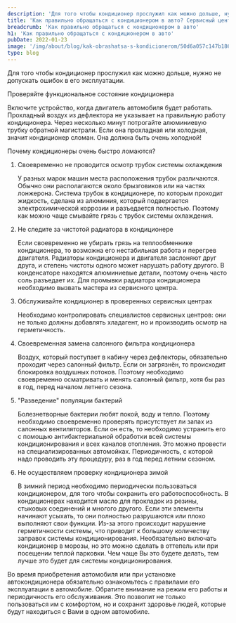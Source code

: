 ```yaml
---
description: 'Для того чтобы кондиционер прослужил как можно дольше, нужно не допускать ошибок в его эксплуатации.'
title: 'Как правильно обращаться с кондиционером в авто? Сервисный центр «АЛЬФА»'
breadcrumb: 'Как правильно обращаться с кондиционером в авто'
h1: 'Как правильно обращаться с кондиционером в авто'
pubDate: 2022-01-23
image: '/img/about/blog/kak-obrashatsa-s-kondicionerom/50d6a057c147b186f4e0966e83657d04.webp'
type: blog
---
```

Для того чтобы кондиционер прослужил как можно дольше, нужно не допускать ошибок в его эксплуатации.

Проверяйте функциональное состояние кондиционера

Включите устройство, когда двигатель автомобиля будет работать. Прохладный воздух из дефлектора не указывает на правильную работу кондиционера. Через несколько минут потрогайте алюминиевую трубку обратной магистрали. Если она прохладная или холодная, значит кондиционер сломан. Она должна быть очень холодной!

Почему кондиционеры очень быстро ломаются?

<ol>
	<li>
	<p>
		 Своевременно не проводится осмотр трубок системы охлаждения
	</p>
	<p>
		 У разных марок машин места расположения трубок различаются. Обычно они располагаются около брызговиков или на частях лонжерона. Система трубок в кондиционере, по которым проходит жидкость, сделана из алюминия, который подвергается электрохимической коррозии и разъедается полностью. Поэтому как можно чаще смывайте грязь с трубок системы охлаждения.
	</p>
 </li>
	<li>
	<p>
		 Не следите за чистотой радиатора в кондиционере
	</p>
	<p>
		 Если своевременно не убирать грязь на теплообменнике кондиционера, то возможна его нестабильная работа и перегрев двигателя. Радиаторы кондиционера и двигателя заслоняют друг друга, и степень чистоты одного может нарушать работу другого. В конденсаторе находятся алюминиевые детали, поэтому очень часто соль разъедает их. Для промывки радиатора кондиционера необходимо вызвать мастера из сервисного центра.
	</p>
 </li>
	<li>
	<p>
		 Обслуживайте кондиционер в проверенных сервисных центрах
	</p>
	<p>
		 Необходимо контролировать специалистов сервисных центров: они не только должны добавлять хладагент, но и производить осмотр на герметичность.
	</p>
 </li>
	<li>
	<p>
		 Своевременная замена салонного фильтра кондиционера
	</p>
	<p>
		 Воздух, который поступает в кабину через дефлекторы, обязательно проходит через салонный фильтр. Если он загрязнён, то происходит блокировка воздушных потоков. Поэтому необходимо своевременно осматривать и менять салонный фильтр, хотя бы раз в год, перед началом летнего сезона.
	</p>
 </li>
	<li>
	<p>
		 "Разведение" популяции бактерий
	</p>
	<p>
		 Болезнетворные бактерии любят покой, воду и тепло. Поэтому необходимо своевременно проверять присутствует ли запах из салонных вентиляторов. Если он есть, то необходимо устранить его с помощью антибактериальной обработки всей системы кондиционирования и всех каналов отопления. Это можно провести на специализированных автомойках. Периодичность, с которой надо проводить эту процедуру, раз в год перед летним сезоном.
	</p>
 </li>
	<li>
	<p>
		 Не осуществляем проверку кондиционера зимой
	</p>
	<p>
		 В зимний период необходимо периодически пользоваться кондиционером, для того чтобы сохранить его работоспособность. В кондиционерах находится масло для прокладок из резины, стыковых соединений и многого другого. Если эти элементы начинают усыхать, то они полностью разрушаются или плохо выполняют свои функции. Из-за этого происходит нарушение герметичности системы, что приводит к большому количеству заправок системы кондиционирования. Необязательно включать кондиционер в морозы, но это можно сделать в оттепель или при посещении теплой парковки. Чем чаще Вы это будете делать, тем лучше это будет для системы кондиционирования.
	</p>
 </li>
</ol>

Во время приобретения автомобиля или при установке автокондиционера обязательно ознакомьтесь с правилами его эксплуатации в автомобиле. Обратите внимание на режим его работы и периодичность его обслуживания. Это позволит не только пользоваться им с комфортом, но и сохранит здоровье людей, которые будут находиться с Вами в одном автомобиле.
